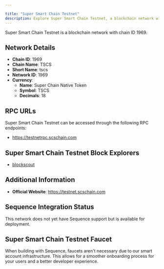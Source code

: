 ```yaml
---

title: "Super Smart Chain Testnet"
description: Explore Super Smart Chain Testnet, a blockchain network with chain ID 1969. Learn about its native currency, Super Chain Native Token, and how to interact with the network.
---
```




Super Smart Chain Testnet is a blockchain network with chain ID 1969.

## Network Details

- **Chain ID**: 1969
- **Chain Name**: TSCS
- **Short Name**: tscs
- **Network ID**: 1969
- **Currency**: 
  - **Name**: Super Chain Native Token
  - **Symbol**: TSCS
  - **Decimals**: 18

## RPC URLs

Super Smart Chain Testnet can be accessed through the following RPC endpoints:

- https://testnetrpc.scschain.com

## Super Smart Chain Testnet Block Explorers

- [blockscout](https://testnetscan.scschain.com)

## Additional Information

- **Official Website**: https://testnet.scschain.com

## Sequence Integration Status

This network does not yet have Sequence support but is available for deployment.

## Super Smart Chain Testnet Faucet

When building with Sequence, faucets aren't necessary due to our smart account infrastructure. This allows for a smoother onboarding process for your users and a better developer experience.
